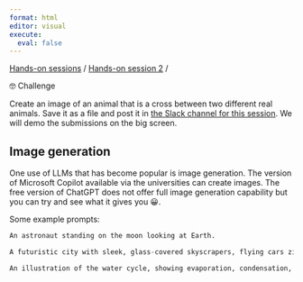 ```yaml
---
format: html
editor: visual
execute:
  eval: false
---
```


[Hands-on sessions](index.html) / [Hands-on session 2](exercise_session_2.html) /

```{=html}
  <div class="callout callout-style-default callout-note callout-titled">
<div class="callout-header d-flex align-content-center">
<div class="callout-icon-container">
<i class="callout-icon"></i>
</div>
<div class="callout-title-container flex-fill">
🤓 Challenge
</div>
</div>
<div class="callout-body-container callout-body">
<p>Create an image of an animal that is a cross between two different real animals. Save it as a file and post it in <a href="https://scilifelab.slack.com/archives/C078FJSTBB4">the Slack channel for this session</a>. We will demo the submissions on the big screen.</p>
</div>
</div>
```
## Image generation

One use of LLMs that has become popular is image generation. The version of Microsoft Copilot available via the universities can create images. The free version of ChatGPT does not offer full image generation capability but you can try and see what it gives you 😀.

Some example prompts:

```r
An astronaut standing on the moon looking at Earth.
```

```r
A futuristic city with sleek, glass-covered skyscrapers, flying cars zipping through the air, and digital billboards flashing with vibrant colors.
```

```r
An illustration of the water cycle, showing evaporation, condensation, precipitation, and collection.
```
